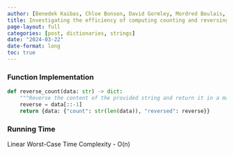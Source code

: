 ```yaml
---
author: [Benedek Kaibas, Chloe Bonson, David Gormley, Mordred Boulais, William Wolff, Luke Barker]
title: Investigating the efficiency of computing counting and reversing a string 
page-layout: full
categories: [post, dictionaries, strings]
date: "2024-03-22"
date-format: long
toc: true
---
```


### Function Implementation
```python
def reverse_count(data: str) -> dict:
    """Reverse the content of the provided string and return it in a mapping."""
    reverse = data[::-1]
    return {data: {"count": str(len(data)), "reversed": reverse}}
```

### Running Time
Linear Worst-Case Time Complexity - O(n)
